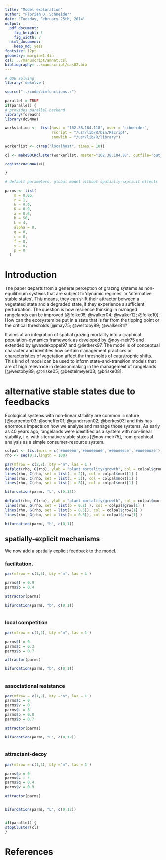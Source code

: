 ```yaml
---
title: "Model exploration"
author: "Florian D. Schneider"
date: "Tuesday, February 25th, 2014"
output:
  pdf_document:
    fig_height: 3
    fig_width: 7
  html_document:
    keep_md: yess
fontsize: 12pt
geometry: margin=1.4in
csl: ../manuscript/amnat.csl
bibliography: ../manuscript/cas02.bib
---
```


```r
# ODE solving
library("deSolve")

source("../code/simfunctions.r")

parallel = TRUE
if(parallel) {
# provides parallel backend
library(foreach)
library(doSNOW)

workstation <-  list(host = "162.38.184.118", user = "schneider",
                     rscript = "/usr/lib/R/bin/Rscript",
                     snowlib = "/usr/lib/R/library")

workerlist <- c(rep("localhost", times = 10)) 

cl <- makeSOCKcluster(workerlist, master="162.38.184.88", outfile='out_messages.txt')

registerDoSNOW(cl)

}

# default parameters, global model without spatially-explicit effects

parms <- list(
    m = 0.05,
    r = 1,
    b = 0.9, 
    K = 0.9, 
    a = 0.6,
    h = 50,
    L = 4, 
    alpha = 0,
    q = 0,
    c = 0,
    f = 0,
    v = 0,
    p = 0
  )


```



# Introduction

The paper departs from a general perception of grazing systems as non-equilibrium systems that are subject to 'dynamic regimes' or 'alternative stable states'.
This means, they can shift their attractor between a vegetated state and a degraded state, if they experience a sufficient perturbation.
The question is how resilience thinking in managed rangelands can be improved [@folke06; @walker04; @walker12; @folke10]. How can the ecosystem be put in a state that is far from the tipping point or the critical thresholds [@may75; @westoby89; @walker81]?

It aims at an integration of spatial grazing mortality into a graphical population-dynamics framework as developed by @noy-meir75 and extended by @vandekoppel97 and @rietkerk97.
The model is of conceptual character and identifies how certain management practices or characteristics of vegetation affect the thresholds of catastrophic shifts. This kind of model can be used to inform state-and-transition models that are of high relevance in decisionmaking in the management of rangelands [@westoby89; @briske05; @bestelmeyer03; @briske08].

# alternative stable states due to feedbacks

Ecological systems with non-linear stability are common in nature [@carpenter03; @scheffer01; @gunderson02; @berkes03] and this has enormous impacts on how we analyse and manage those systems. 
As early as 40 years ago, rangelands were identified as a system with non-linear stability, i.e. with alternative stable states [@noy-meir75], from graphical analysis as a simple consumer-resource system.

```r
colpal <- list(mort = c("#000000","#00000060","#00000040","#00000020"), grow = c("#009933","#00993360","#00993340","#00993320") )
rho <- seq(0,1,length = 100)

par(mfrow = c(2,2), bty ="n", las = 1 ) 
defplot(rho, G(rho), ylab = "plant mortality/growth", col = colpal$grow[1])
lines(rho, C(rho, set = list(L = 2)), col = colpal$mort[1] )
lines(rho, C(rho, set = list(L = 5)), col = colpal$mort[1] )
lines(rho, C(rho, set = list(L = 8)), col = colpal$mort[1] )

bifurcation(parms, "L", c(0,12))
 
defplot(rho, C(rho), ylab = "plant mortality/growth", col = colpal$mort[1])
lines(rho, G(rho, set = list(b = 0.2) ), col = colpal$grow[1] )
lines(rho, G(rho, set = list(b = 0.5)), col = colpal$grow[1] )
lines(rho, G(rho, set = list(b = 0.8)), col = colpal$grow[1] )

bifurcation(parms, "b", c(0,1))

```



## spatially-explicit mechanisms

We now add a spatially explicit feedback to the model.

### facilitation. 

```r


par(mfrow = c(1,2), bty ="n", las = 1 ) 

parms$f = 0.9
parms$b = 0.4

attractor(parms)

bifurcation(parms, "b", c(0,1))
 

```



### local competition

```r


par(mfrow = c(1,2), bty ="n", las = 1 ) 

parms$f = 0
parms$c = 0.3
parms$b = 0.7

attractor(parms)

bifurcation(parms, "b", c(0,1))
 

```

### associational resistance

```r


par(mfrow = c(1,2), bty ="n", las = 1 ) 
parms$c = 0
parms$v = 0
parms$L = 8
parms$p = 0.8
parms$b = 0.7

attractor(parms)

bifurcation(parms, "L", c(0,12))
 

```


### attractant-decoy

```r


par(mfrow = c(1,2), bty ="n", las = 1 ) 

parms$p = 0
parms$L = 4
parms$q = 0.4
parms$v = 0.9

attractor(parms)


bifurcation(parms, "L", c(0,12))
 
```

```r
if(parallel) {
stopCluster(cl)
}
```

# References